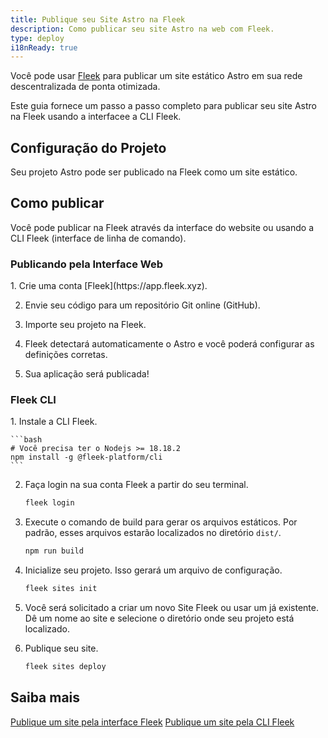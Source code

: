 ```yaml
---
title: Publique seu Site Astro na Fleek
description: Como publicar seu site Astro na web com Fleek.
type: deploy
i18nReady: true
---
```



Você pode usar [Fleek](http://fleek.xyz/) para publicar um site estático Astro em sua rede descentralizada de ponta otimizada.

Este guia fornece um passo a passo completo para publicar seu site Astro na Fleek usando a interfacee a CLI Fleek.

## Configuração do Projeto

Seu projeto Astro pode ser publicado na Fleek como um site estático.

## Como publicar

Você pode publicar na Fleek através da interface do website ou usando a CLI Fleek (interface de linha de comando).

### Publicando pela Interface Web

<Steps>
1. Crie uma conta [Fleek](https://app.fleek.xyz).

2. Envie seu código para um repositório Git online (GitHub).

3. Importe seu projeto na Fleek.

4. Fleek detectará automaticamente o Astro e você poderá configurar as definições corretas.

5. Sua aplicação será publicada!
</Steps>


### Fleek CLI

<Steps>
1. Instale a CLI Fleek.

    ```bash
    # Você precisa ter o Nodejs >= 18.18.2
    npm install -g @fleek-platform/cli
    ```
2. Faça login na sua conta Fleek a partir do seu terminal.

    ```bash
    fleek login
    ```

3. Execute o comando de build para gerar os arquivos estáticos. Por padrão, esses arquivos estarão localizados no diretório `dist/`.

    ```bash
    npm run build
    ```

4. Inicialize seu projeto. Isso gerará um arquivo de configuração.

    ```bash
    fleek sites init
    ```

5. Você será solicitado a criar um novo Site Fleek ou usar um já existente. Dê um nome ao site e selecione o diretório onde seu projeto está localizado.

6. Publique seu site.

    ```bash
    fleek sites deploy
    ```

</Steps>

## Saiba mais

<ReadMore>[Publique um site pela interface Fleek](https://fleek.xyz/docs/platform/deployments/)</ReadMore>
<ReadMore>[Publique um site pela CLI Fleek](https://fleek.xyz/docs/cli/hosting/)</ReadMore>
